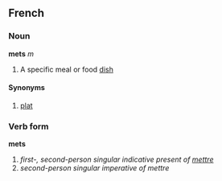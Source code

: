 ==French==
===Noun===
'''mets''' ''m''

# A specific meal or food [[dish]]

====Synonyms====
# [[plat]]

===Verb form===
'''mets'''

# ''first-, second-person singular indicative present of [[mettre]]''
# ''second-person singular imperative of mettre''